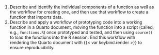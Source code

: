1.  Describe and identify the individual components of a function as
    well as the workflow for creating one, and then use that workflow to
    create a function that imports data.
2.  Describe and apply a workflow of prototyping code into a working
    function in a Quarto document, moving the function into a script
    (called, e.g., `functions.R`) once prototyped and tested, and then
    using `source()` to load the functions into the R session. End this
    workflow with rendering the Quarto document with
    {{< var keybind.render >}} to ensure reproducibility.
